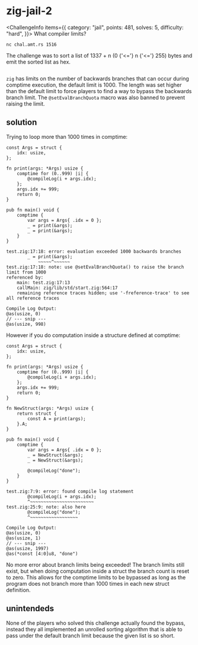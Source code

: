 
# zig-jail-2

<ChallengeInfo items={{
    category: "jail",
    points: 481,
    solves: 5,
    difficulty: "hard",
}}>
What compiler limits?

`nc chal.amt.rs 1516`
</ChallengeInfo>

The challenge was to sort a list of 1337 + n (0 {'<='} n {'<='} 255) bytes and emit the sorted list as hex.

```py path="chal.py" range="43,44" open
```

`zig` has limits on the number of backwards branches that can occur during comptime execution, the default limit is 1000. The length was set higher than the default limit to force players to find a way to bypass the backwards branch limit. The `@setEvalBranchQuota` macro was also banned to prevent raising the limit.

## solution

Trying to loop more than 1000 times in comptime:
```zig open
const Args = struct {
    idx: usize,
};

fn print(args: *Args) usize {
    comptime for (0..999) |i| {
        @compileLog(i + args.idx);
    };
    args.idx += 999;
    return 0;
}

pub fn main() void {
    comptime {
        var args = Args{ .idx = 0 };
        _ = print(&args);
        _ = print(&args);
    }
}
```
```text open
test.zig:17:18: error: evaluation exceeded 1000 backwards branches
        _ = print(&args);
            ~~~~~^~~~~~~
test.zig:17:18: note: use @setEvalBranchQuota() to raise the branch limit from 1000
referenced by:
    main: test.zig:17:13
    callMain: zig/lib/std/start.zig:564:17
    remaining reference traces hidden; use '-freference-trace' to see all reference traces

Compile Log Output:
@as(usize, 0)
// --- snip ---
@as(usize, 998)
```

However if you do computation inside a structure defined at comptime:
```zig open
const Args = struct {
    idx: usize,
};

fn print(args: *Args) usize {
    comptime for (0..999) |i| {
        @compileLog(i + args.idx);
    };
    args.idx += 999;
    return 0;
}

fn NewStruct(args: *Args) usize {
    return struct {
        const A = print(args);
    }.A;
}

pub fn main() void {
    comptime {
        var args = Args{ .idx = 0 };
        _ = NewStruct(&args);
        _ = NewStruct(&args);

        @compileLog("done");
    }
}
```
```text open
test.zig:7:9: error: found compile log statement
        @compileLog(i + args.idx);
        ^~~~~~~~~~~~~~~~~~~~~~~~~
test.zig:25:9: note: also here
        @compileLog("done");
        ^~~~~~~~~~~~~~~~~~~

Compile Log Output:
@as(usize, 0)
@as(usize, 1)
// --- snip ---
@as(usize, 1997)
@as(*const [4:0]u8, "done")
```

No more error about branch limits being exceeded! The branch limits still exist, but when doing computation inside a struct the branch count is reset to zero. This allows for the comptime limits to be bypassed as long as the program does not branch more than 1000 times in each new struct definition.

## unintendeds

None of the players who solved this challenge actually found the bypass, instead they all implemented an unrolled sorting algorithm that is able to pass under the default branch limit because the given list is so short.